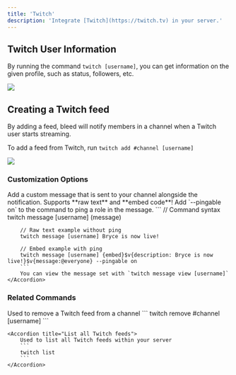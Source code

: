 ```yaml
---
title: 'Twitch'
description: 'Integrate [Twitch](https://twitch.tv) in your server.'
---
```


## Twitch User Information

By running the command `twitch [username]`, you can get information on the given profile, such as status, followers, etc.

<Frame caption="Command response showing a user's Twitch profile" type="glass">
  <img src="https://i.postimg.cc/W4jRNCQy/image.png" />
</Frame>

## Creating a Twitch feed

By adding a feed, bleed will notify members in a channel when a Twitch user starts streaming.

To add a feed from Twitch, run `twitch add #channel [username]`

<Frame caption="Adding a Twitch feed to a channel" type="glass">
  <img src="https://i.postimg.cc/k5wHn4NV/image.png" />
</Frame>

### Customization Options

<AccordionGroup>
    <Accordion title="Custom Messages">
        Add a custom message that is sent to your channel alongside the notification.
        <Tip>Supports **raw text** and **embed code**! Add `--pingable on` to the command to ping a role in the message.</Tip>
        ```
        // Command syntax
        twitch message [username] (message)

        // Raw text example without ping
        twitch message [username] Bryce is now live!

        // Embed example with ping
        twitch message [username] {embed}$v{description: Bryce is now live!}$v{message:@everyone} --pingable on
        ```
        You can view the message set with `twitch message view [username]`
    </Accordion>
</AccordionGroup>

### Related Commands

<AccordionGroup>
    <Accordion title="Remove a Twitch feed">
        Used to remove a Twitch feed from a channel
        ```
        twitch remove #channel [username]
        ```
    </Accordion>

    <Accordion title="List all Twitch feeds">
        Used to list all Twitch feeds within your server
        ```
        twitch list
        ```
    </Accordion>
</AccordionGroup>
